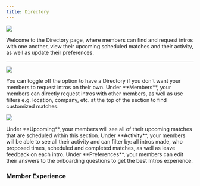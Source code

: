 ```yaml
---
title: Directory
---
```

![](/images/Directory.png)

Welcome to the Directory page, where members can find and request intros with one another, view their upcoming scheduled matches and their activity, as well as update their preferences.

---
![](images/Directory-Toggle-Off.png)

<Note>
You can toggle off the option to have a Directory if you don't want your members to request intros on their own.
</Note>

<Tabs>
  <Tab title="Members">
   Under **Members**, your members can directly request intros with other members, as well as use filters e.g. location, company, etc. at the top of the section to find customized matches.

![](/images/Directory.png)

</Tab>
  <Tab title="Upcoming">
  Under **Upcoming**, your members will see all of their upcoming matches that are scheduled within this section.
  </Tab>
  <Tab title="Activity">
  Under **Activity**, your members will be able to see all their activity and can filter by: all intros made, who proposed times, scheduled and completed matches, as well as leave feedback on each intro.
  </Tab>
  <Tab title="Preferences">
  Under **Preferences**, your members can edit their answers to the onboarding questions to get the best Intros experience.
  </Tab>
</Tabs>

### Member Experience


